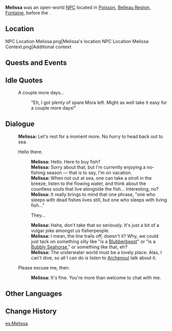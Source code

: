 {{Meta
<!-- Remove this template after adding the missing info -->
|missing_NPC_context  = yes
|missing_NPC_profile  = yes
}}
{{Character Infobox
|type             = Open-World NPC
|image            = NPC Melissa.png
|realname         = <!-- Optional, if different from in-game name -->
|deceased         = Dissolved during ''[[Deluge of Wrathful Waters]]''
|region           = Fontaine
|location         = Fontaine
|affiliation      = 
|title            = Fisher

|ancestry         = <!-- Clan/family -->
|father           = 
|mother           = 
|spouse           = 
|sibling          = 
|child            = 
|relative         = 

|voiceEN          = 
|voiceCN          = 
|voiceJP          = 
|voiceKR          = 
|dialoguereward   = 
}}
'''Melissa''' was an open-world [[NPC]] located in [[Poisson]], [[Belleau Region]], [[Fontaine]], before the {{Quest|Deluge of Wrathful Waters}}.

==Location==
<gallery>
NPC Location Melissa.png|Melissa's location
NPC Location Melissa Context.png|Additional context
</gallery>
<!--
==Profile==
''(To be added.)''

===Appearance===
''(To be added.)''

==Quests and Events==
{{Quests and Events}}
-->
==Quests and Events==
{{Quests and Events}}

==Idle Quotes==
{{Dialogue Start}}
: {{DIcon|Idle}} A couple more days...
:: {{A|VO Melissa 01.ogg}} "Eh, I got plenty of spare Mora left. Might as well take it easy for a couple more days!"
{{Dialogue End}}

==Dialogue==
{{Dialogue Start}}
:'''Melissa:''' Let's rest for a moment more. No hurry to head back out to sea.
:{{DIcon}} Hello there.
::'''Melissa:''' Hello. Here to buy fish?
::'''Melissa:''' Sorry about that, but I'm currently enjoying a no-fishing season &mdash; that is to say, I'm on vacation.
::'''Melissa:''' When not out at sea, one can take a stroll in the breeze, listen to the flowing water, and think about the countless souls that live alongside the fish... Interesting, no?
::'''Melissa:''' It really brings to mind that one phrase, "one who sleeps with dead fishes lives still, but one who sleeps with living fish..."
::{{DIcon}} They...
::'''Melissa:''' Haha, don't take that so seriously. It's just a bit of a vulgar joke amongst us fisherpeople.
::'''Melissa:''' I mean, the line trails off, doesn't it? Why, we could just tack on something silly like "is a [[Blubberbeast]]" or "is a [[Bubbly Seahorse]]," or something like that, eh?
::'''Melissa:''' The underwater world must be a lovely place. Alas, I can't dive, so all I can do is listen to [[Archenoul]] talk about it.
:{{DIcon}} Please excuse me, then.
::'''Melissa:''' It's fine. You're more than welcome to chat with me.
{{Dialogue End}}
<!--
==Event Dialogue==
===Event Name===
{{Dialogue Start}}
:'''{{subst:PAGENAME}}:'''
{{Dialogue End}}
-->
==Other Languages==
{{Other Languages|default_hidden=1
|en      = Melissa
|zhs     = 玫莉莎
|zhs_rm  = Méilìshā
|zht     = 玫莉莎
|zht_rm  = Méilìshā
|ja      = メリッサ
|ja_rm   = Merissa
|ko      = 멜리사
|es      = Melissa
|fr      = Mélissa
|ru      = Мелисса
|th      = Melissa
|vi      = Melissa
|de      = Mélissa
|id      = Melissa
|pt      = Melissa
|tr      = Melissa
|it      = Melissa
}}

==Change History==
{{Change History|4.0}}
<!--
==References==
{{Reflist}}-->

[[es:Melissa]]